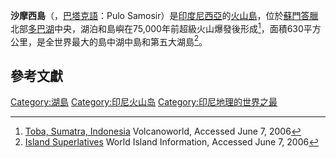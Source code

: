 {{Expand language|1=en|time=2021-04-19T09:15:42+00:00}}
{{Infobox Islands
|name = 沙摩西島
|image name = Toba Landsat satellite image.jpg
|image caption = 
|map = Indonesia Sumatra
|map_custom = yes
|native name =
|native name link =
|location = [[東南亞|東南亞]]
|coordinates= {{coord|2|35|N|98|49|E|type:isle_scale:400000}}
|archipelago =
|total islands =
|major islands =
|area_km2 = 630
|highest mount =
|elevation_m =
|country = {{IDN}}
|country admin divisions title =省
|country admin divisions =[[北蘇門答臘省|北蘇門答臘省]]
|country admin divisions title 1 =縣
|country admin divisions 1 =[[沙摩西縣|沙摩西縣]]
|country largest city =
|country largest city population =
|population =95,238
|population as of =2010年
|density_km2 =
|ethnic groups = [[巴塔克人|巴塔克人]]
}}
'''沙摩西島'''（{{lang-id|Pulau Samosir}}，[[巴塔克語|巴塔克語]]：Pulo Samosir）是[[印度尼西亞|印度尼西亞]]的[[火山島|火山島]]，位於[[蘇門答臘|蘇門答臘]]北部[[多巴湖|多巴湖]]中央，湖泊和島嶼在75,000年前超級火山爆發後形成<ref>[http://volcano.und.nodak.edu/vwdocs/volc_images/southeast_asia/indonesia/toba.html Toba, Sumatra, Indonesia] {{webarchive|url=https://web.archive.org/web/20060626005709/http://volcano.und.nodak.edu/vwdocs/volc_images/southeast_asia/indonesia/toba.html |date=2006-06-26 }} Volcanoworld, Accessed June 7, 2006 </ref>，面積630平方公里，是全世界最大的島中湖中島和第五大湖島<ref>[http://www.worldislandinfo.com/SUPERLATIVESV2.html Island Superlatives] {{Wayback|url=http://www.worldislandinfo.com/SUPERLATIVESV2.html |date=20170218213930 }} World Island Information, Accessed June 7, 2006</ref>。

==參考文獻==
{{Reflist|2}}

{{Indonesia-stub}}

[[Category:湖島|Category:湖島]]
[[Category:印尼火山岛|Category:印尼火山岛]]
[[Category:印尼地理的世界之最|Category:印尼地理的世界之最]]
